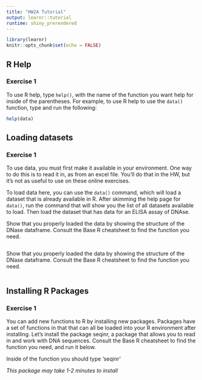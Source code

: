```yaml
---
title: "HW2A Tutorial"
output: learnr::tutorial
runtime: shiny_prerendered
---
```


```r
library(learnr)
knitr::opts_chunk$set(echo = FALSE)
```


## R Help

### Exercise 1

To use R help, type `help()`, with the name of the function you want help for inside of the parentheses. For example, to use R help to use the `data()` function, type and run the following:

```r
help(data)
```

## Loading datasets

### Exercise 1

To use data, you must first make it available in your environment. One way to do this is to read it in, as from an excel file. You'll do that in the HW, but it's not as useful to use on these online exercises.

To load data here, you can use the `data()` command, which will load a dataset that is already available in R. After skimming the help page for `data()`, run the command that will show you the list of all datasets available to load. Then load the dataset that has data for an ELISA assay of DNAse.

Show that you properly loaded the data by showing the structure of the DNase dataframe.
Consult the Base R cheatsheet to find the function you need. 

```r


```

Show that you properly loaded the data by showing the structure of the DNase dataframe.
Consult the Base R cheatsheet to find the function you need. 

```r


```

## Installing R Packages

### Exercise 1

You can add new functions to R by installing new packages. Packages have a set of functions in that that can all be loaded into your R environment after installing. Let's install the package seqinr, a package that allows you to read in and work with DNA sequences. Consult the Base R cheatsheet to find the function you need, and run it below.

Inside of the function you should type 'seqinr'

*This package may take 1-2 minutes to install*

```r

```

